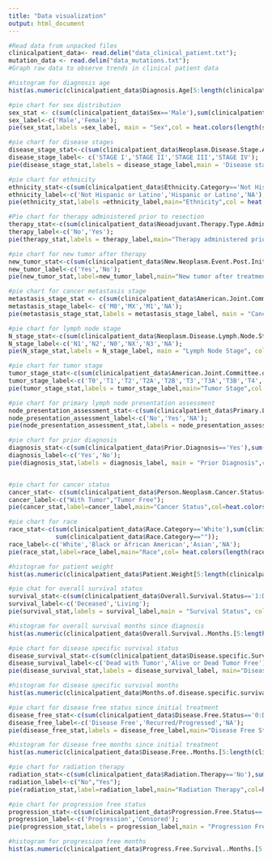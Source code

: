 ---
title: "Data visualization"
output: html_document
---

```{r data visualization}

#Read data from unpacked files
clinicalpatient_data<- read.delim("data_clinical_patient.txt");
mutation_data <- read.delim("data_mutations.txt");
#Graph raw data to observe trends in clinical patient data

#histogram for diagnosis age
hist(as.numeric(clinicalpatient_data$Diagnosis.Age[5:length(clinicalpatient_data$Diagnosis.Age)]),main = "Histogram of Diagnosis Age", xlab = "Diagnosis Age",ylab = "Frequency");

#pie chart for sex distribution
sex_stat <- c(sum(clinicalpatient_data$Sex=='Male'),sum(clinicalpatient_data$Sex=='Female'));
sex_label<-c('Male','Female');
pie(sex_stat,labels =sex_label, main = "Sex",col = heat.colors(length(sex_stat)));

#pie chart for disease stages
disease_stage_stat<-c(sum(clinicalpatient_data$Neoplasm.Disease.Stage.American.Joint.Committee.on.Cancer.Code=='STAGE I'),sum(clinicalpatient_data$Neoplasm.Disease.Stage.American.Joint.Committee.on.Cancer.Code=='STAGE II'),sum(clinicalpatient_data$Neoplasm.Disease.Stage.American.Joint.Committee.on.Cancer.Code=='STAGE III'),sum(clinicalpatient_data$Neoplasm.Disease.Stage.American.Joint.Committee.on.Cancer.Code=='STAGE IV'));
disease_stage_label<- c('STAGE I','STAGE II','STAGE III','STAGE IV');
pie(disease_stage_stat,labels = disease_stage_label,main = 'Disease state',col=heat.colors(length(disease_stage_stat)));

#pie chart for ethnicity
ethnicity_stat<-c(sum(clinicalpatient_data$Ethnicity.Category=='Not Hispanic Or Latino'),sum(clinicalpatient_data$Ethnicity.Category=='Hispanic Or Latino'),sum(clinicalpatient_data$Ethnicity.Category==""));
ethnicity_label<-c('Not Hispanic or Latino','Hispanic or Latino','NA');
pie(ethnicity_stat,labels =ethnicity_label,main="Ethnicity",col = heat.colors(length(ethnicity_stat)));

#Pie chart for therapy administered prior to resection
therapy_stat<-c(sum(clinicalpatient_data$Neoadjuvant.Therapy.Type.Administered.Prior.To.Resection.Text=='No'),sum(clinicalpatient_data$Neoadjuvant.Therapy.Type.Administered.Prior.To.Resection.Text=='Yes'));
therapy_label<-c('No','Yes');
pie(therapy_stat,labels = therapy_label,main="Therapy administered prior to resection",col = heat.colors(length(therapy_stat)));

#pie chart for new tumor after therapy
new_tumor_stat<-c(sum(clinicalpatient_data$New.Neoplasm.Event.Post.Initial.Therapy.Indicator=='Yes'),sum(clinicalpatient_data$New.Neoplasm.Event.Post.Initial.Therapy.Indicator=='No'));
new_tumor_label<-c('Yes','No');
pie(new_tumor_stat,label=new_tumor_label,main="New tumor after treatment",col=heat.colors(length(new_tumor_stat)));

#pie chart for cancer metastasis stage
metastasis_stage_stat <- c(sum(clinicalpatient_data$American.Joint.Committee.on.Cancer.Metastasis.Stage.Code=='M0'),sum(clinicalpatient_data$American.Joint.Committee.on.Cancer.Metastasis.Stage.Code=='MX'),sum(clinicalpatient_data$American.Joint.Committee.on.Cancer.Metastasis.Stage.Code=='M1'),sum(clinicalpatient_data$American.Joint.Committee.on.Cancer.Metastasis.Stage.Code==""));
metastasis_stage_label<- c('M0','MX','M1','NA');
pie(metastasis_stage_stat,labels = metastasis_stage_label, main = "Cancer Metastasis Stage", col = heat.colors(length(metastasis_stage_stat)));

#pie chart for lymph node stage
N_stage_stat<-c(sum(clinicalpatient_data$Neoplasm.Disease.Lymph.Node.Stage.American.Joint.Committee.on.Cancer.Code=='N1'),sum(clinicalpatient_data$Neoplasm.Disease.Lymph.Node.Stage.American.Joint.Committee.on.Cancer.Code=='N2'),sum(clinicalpatient_data$Neoplasm.Disease.Lymph.Node.Stage.American.Joint.Committee.on.Cancer.Code=='N0'),sum(clinicalpatient_data$Neoplasm.Disease.Lymph.Node.Stage.American.Joint.Committee.on.Cancer.Code=='NX'),sum(clinicalpatient_data$Neoplasm.Disease.Lymph.Node.Stage.American.Joint.Committee.on.Cancer.Code=='N3'),sum(clinicalpatient_data$Neoplasm.Disease.Lymph.Node.Stage.American.Joint.Committee.on.Cancer.Code==""));
N_stage_label<-c('N1','N2','N0','NX','N3','NA');
pie(N_stage_stat,labels = N_stage_label, main = "Lymph Node Stage", col = heat.colors(length(N_stage_stat)));

#pie chart for tumor stage
tumor_stage_stat<-c(sum(clinicalpatient_data$American.Joint.Committee.on.Cancer.Tumor.Stage.Code=='T0'),sum(clinicalpatient_data$American.Joint.Committee.on.Cancer.Tumor.Stage.Code=='T1'),sum(clinicalpatient_data$American.Joint.Committee.on.Cancer.Tumor.Stage.Code=='T2'),sum(clinicalpatient_data$American.Joint.Committee.on.Cancer.Tumor.Stage.Code=='T2A'),sum(clinicalpatient_data$American.Joint.Committee.on.Cancer.Tumor.Stage.Code=='T2B'),sum(clinicalpatient_data$American.Joint.Committee.on.Cancer.Tumor.Stage.Code=='T3'),sum(clinicalpatient_data$American.Joint.Committee.on.Cancer.Tumor.Stage.Code=='T3A'),sum(clinicalpatient_data$American.Joint.Committee.on.Cancer.Tumor.Stage.Code=='T3B'),sum(clinicalpatient_data$American.Joint.Committee.on.Cancer.Tumor.Stage.Code=='T4'),sum(clinicalpatient_data$American.Joint.Committee.on.Cancer.Tumor.Stage.Code=='T4A'),sum(clinicalpatient_data$American.Joint.Committee.on.Cancer.Tumor.Stage.Code=='T4B'),sum(clinicalpatient_data$American.Joint.Committee.on.Cancer.Tumor.Stage.Code=='TX'),sum(clinicalpatient_data$American.Joint.Committee.on.Cancer.Tumor.Stage.Code==""));
tumor_stage_label<-c('T0','T1','T2','T2A','T2B','T3','T3A','T3B','T4','T4A','T4B','TX','NA');
pie(tumor_stage_stat,labels = tumor_stage_label,main="Tumor Stage",col = heat.colors(length(tumor_stage_stat)));

#pie chart for primary lymph node presentation assessment 
node_presentation_assessment_stat<-c(sum(clinicalpatient_data$Primary.Lymph.Node.Presentation.Assessment=='No'),sum(clinicalpatient_data$Primary.Lymph.Node.Presentation.Assessment=='Yes',sum(clinicalpatient_data$Primary.Lymph.Node.Presentation.Assessment=="")));
node_presentation_assessment_label<-c('No','Yes','NA');
pie(node_presentation_assessment_stat,labels = node_presentation_assessment_label, main = "Primary Lymph Node Presentation Assessment",col = heat.colors(length(node_presentation_assessment_stat)));

#pie chart for prior diagnosis
diagnosis_stat<-c(sum(clinicalpatient_data$Prior.Diagnosis=='Yes'),sum(clinicalpatient_data$Prior.Diagnosis=='No'));
diagnosis_label<-c('Yes','No');
pie(diagnosis_stat,labels = diagnosis_label, main = "Prior Diagnosis",col = heat.colors(length(diagnosis_stat)));


#pie chart for cancer status
cancer_stat<- c(sum(clinicalpatient_data$Person.Neoplasm.Cancer.Status=='With Tumor'),sum(clinicalpatient_data$Person.Neoplasm.Cancer.Status=='Tumor Free'));
cancer_label<-c("With Tumor","Tumor Free");
pie(cancer_stat,label=cancer_label,main="Cancer Status",col=heat.colors(length(cancer_stat)));

#pie chart for race
race_stat<-c(sum(clinicalpatient_data$Race.Category=='White'),sum(clinicalpatient_data$Race.Category=='Black or African American'),sum(clinicalpatient_data$Race.Category=='Asian'),
             sum(clinicalpatient_data$Race.Category==""));
race_label<-c('White','Black or African American','Asian','NA');
pie(race_stat,label=race_label,main="Race",col= heat.colors(length(race_stat)));

#histogram for patient weight
hist(as.numeric(clinicalpatient_data$Patient.Weight[5:length(clinicalpatient_data$Patient.Weight)]),main = "Histogram of Patient Weight", xlab = "Weight",ylab = "Frequency");

#pie chat for overall survival status
survival_stat<-c(sum(clinicalpatient_data$Overall.Survival.Status=='1:DECEASED'),sum(clinicalpatient_data$Overall.Survival.Status=='0:LIVING'));
survival_label<-c('Deceased','Living');
pie(survival_stat,labels = survival_label,main = "Survival Status", col= heat.colors(length(survival_stat)));

#histogram for overall survival months since diagnosis
hist(as.numeric(clinicalpatient_data$Overall.Survival..Months.[5:length(clinicalpatient_data$Overall.Survival..Months.)]),main = "Histogram of Survival Months after Initial Diagnosis", xlab = "Months",ylab = "Frequency");

#pie chart for disease specific survival status
disease_survival_stat<-c(sum(clinicalpatient_data$Disease.specific.Survival.status=='1:DEAD WITH TUMOR'),sum(clinicalpatient_data$Disease.specific.Survival.status=='0:ALIVE OR DEAD TUMOR FREE'));
disease_survival_label<-c('Dead with Tumor','Alive or Dead Tumor Free');
pie(disease_survival_stat,labels = disease_survival_label, main="Disease Specific Survival Status",col= heat.colors(length(disease_survival_stat)));

#histogram for disease specific survival months 
hist(as.numeric(clinicalpatient_data$Months.of.disease.specific.survival[5:length(clinicalpatient_data$Months.of.disease.specific.survival)]), main = "Histogram of Disease Specific Survival Months", xlab = "Months", ylab = "Frequency");

#pie chart for disease free status since initial treatment
disease_free_stat<-c(sum(clinicalpatient_data$Disease.Free.Status=='0:DiseaseFree'),sum(clinicalpatient_data$Disease.Free.Status=='1:Recurred/Progressed'),sum(clinicalpatient_data$Disease.Free.Status==""));
disease_free_label<-c('Disease Free','Recurred/Progressed','NA');
pie(disease_free_stat,labels = disease_free_label,main="Disease Free Status Since Initial Treatment",col = heat.colors(length(disease_free_stat)));

#histogram for disease free months since initial treatment
hist(as.numeric(clinicalpatient_data$Disease.Free..Months.[5:length(clinicalpatient_data$Disease.Free..Months.)]),main = "Histogram for Disease Free Months Since Initial Treatment",xlab = "Months",ylab="Frequency");

#pie chart for radiation therapy
radiation_stat<-c(sum(clinicalpatient_data$Radiation.Therapy=='No'),sum(clinicalpatient_data$Radiation.Therapy=='Yes'));
radiation_label<-c("No","Yes");
pie(radiation_stat,label=radiation_label,main="Radiation Therapy",col=heat.colors(length(radiation_stat)));

#pie chart for progression free status
progression_stat<-c(sum(clinicalpatient_data$Progression.Free.Status=='1:PROGRESSION'),sum(clinicalpatient_data$Progression.Free.Status=='0:CENSORED'));
progression_label<-c('Progression','Censored');
pie(progression_stat,labels = progression_label,main = "Progression Free Status",col=heat.colors(length(progression_stat)));

#histogram for progression free months
hist(as.numeric(clinicalpatient_data$Progress.Free.Survival..Months.[5:length(clinicalpatient_data$Progress.Free.Survival..Months.)]),main = "Histogram for Progress Free Survival Months",xlab="Months",ylab = "Frequency");



```

